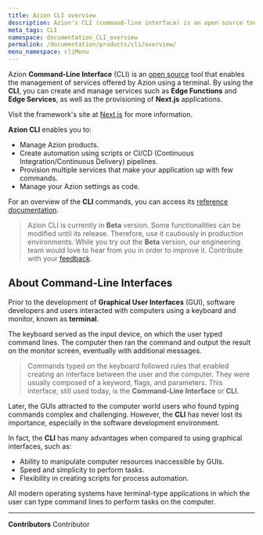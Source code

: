 ```yaml
---
title: Azion CLI overview
description: Azion's CLI (command-line interface) is an open source tool that enables the management of services offered by Azion.
meta_tags: CLI
namespace: documentation_CLI_overview
permalink: /documentation/products/cli/overview/
menu_namespace: cliMenu
---
```


Azion **Command-Line Interface** (CLI) is an [open source](https://github.com/aziontech/azion-cli/) tool that enables the management of services offered by Azion using a terminal. By using the **CLI**, you can create and manage services such as **Edge Functions** and **Edge Services**, as well as the provisioning of **Next.js** applications.

Visit the framework's site at [Next.js](https://nextjs.org/) for more information.

**Azion CLI** enables you to:

- Manage Azion products.  
- Create automation using scripts or CI/CD (Continuous Integration/Continuous Delivery) pipelines.  
- Provision multiple services that make your application up with few commands.
- Manage your Azion settings as code.

For an overview of the **CLI** commands, you can access its [reference documentation](https://github.com/aziontech/azion-cli/wiki/azioncli).

> Azion CLI is currently in **Beta** version. Some functionalities can be modified until its release. Therefore, use it cautiously in production environments. While you try out the **Beta** version, our engineering team would love to hear from you in order to improve it. Contribute with your [feedback](https://forms.gle/uBBkyXZCVcrgpvAB8).

## About Command-Line Interfaces  

Prior to the development of **Graphical User Interfaces** (GUI), software developers and users interacted with computers using a keyboard and monitor, known as **terminal**.

The keyboard served as the input device, on which the user typed command lines. The computer then ran the command and output the result on the monitor screen, eventually with additional messages.

> Commands typed on the keyboard followed rules that enabled creating an interface between the user and the computer. They were usually composed of a keyword, flags, and parameters. This interface, still used today, is the **Command-Line Interface** or **CLI**.

Later, the GUIs attracted to the computer world users who found typing commands complex and challenging. However, the **CLI** has never lost its importance, especially in the software development environment.

In fact, the **CLI** has many advantages when compared to using graphical interfaces, such as:

- Ability to manipulate computer resources inaccessible by GUIs.
- Speed and simplicity to perform tasks.
- Flexibility in creating scripts for process automation.

All modern operating systems have terminal-type applications in which the user can type command lines to perform tasks on the computer.



---


**Contributors** <ContributorList>Contributor</ContributorList>
